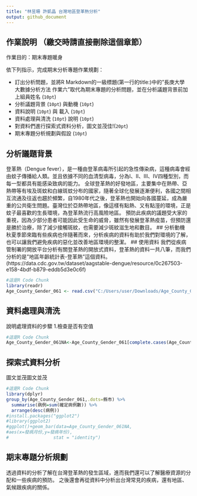 ```yaml
---
title: "林昱珊 許凱晶 台灣地區登革熱分析"
output: github_document
---
```



## 作業說明 （繳交時請直接刪除這個章節）

作業目的：期末專題暖身

依下列指示，完成期末分析專題作業規劃：

- 訂出分析問題，並將R Markdown的一級標題(第一行的title:)中的"長庚大學 大數據分析方法 作業六"取代為期末專題的分析問題，並在分析議題背景前加上組員姓名 (`10pt`)
- 分析議題背景 (`10pt`) 與動機 (`10pt`)
- 資料說明 (`10pt`) 與 載入 (`10pt`)
- 資料處理與清洗 (`10pt`) 說明 (`10pt`)
- 對資料們進行探索式資料分析，圖文並茂佳!(`20pt`)
- 期末專題分析規劃與假設 (`10pt`)

## 分析議題背景
登革熱（Dengue fever），是一種由登革病毒所引起的急性傳染病，這種病毒會經由蚊子傳播給人類。並且依據不同的血清型病毒，分為Ⅰ、Ⅱ、Ⅲ、Ⅳ四種型別，而每一型都具有能感染致病的能力。 全球登革熱的好發地區，主要集中在熱帶、亞熱帶等有埃及斑蚊和白線斑蚊分布的國家，隨著全球化發展逐漸便利，各國之間相互流通及往返也趨於頻繁，自1980年代之後，登革熱也開始向各國蔓延，成為嚴重的公共衛生問題。臺灣位於亞熱帶地區，像這樣有點熱、又有點溼的環境，正是蚊子最喜歡的生長環境，為登革熱流行高風險地區。 預防此疾病的議題受大家的重視，因為少部分患者可能因此受生命的威脅，雖然有發展登革熱疫苗，但預防還是勝於治療，除了減少接觸斑紋，也需要減少斑紋滋生地和數目。
## 分析動機
秋夏季節來臨有些疾病也伴隨著而來，分析疾病的資料有助於我們對環境的了解，也可以讓我們避免疾病的惡化並改善地區環境的整潔。
## 使用資料
我們從疾病管制署的開放平台分析有關登革熱的開放式資料，登革熱的資料一共八筆，而我們分析的是"地區年齡統計表-登革熱"這個資料。(https://data.cdc.gov.tw/dataset/aagstable-dengue/resource/0c267503-e158-4bdf-b879-eddb5d3e0c6f)
```r
#這是R Code Chunk
library(readr)
Age_County_Gender_061 <- read.csv("C:/Users/user/Downloads/Age_County_Gender_061.csv",fileEncoding = "big5")
```

## 資料處理與清洗
說明處理資料的步驟
1.檢查是否有空值
```r
#這是R Code Chunk
Age_County_Gender_061NA<-Age_County_Gender_061[complete.cases(Age_County_Gender_061),]
```

## 探索式資料分析
圖文並茂圖文並茂
```r
#這是R Code Chunk
library(dplyr)
group_by(Age_County_Gender_061,.dots=縣市) %>%
  summarise(病例=sum(確定病例數)) %>%
  arrange(desc(病例))
#install.packages("ggplot2")
#library(ggplot2)
#ggplot()+geom_bar(data=Age_County_Gender_061NA,
#aes(x=發病月份,y=發病年份),
#                 stat = "identity") 


```

## 期末專題分析規劃
透過資料的分析了解在台灣登革熱的發生區域，進而我們還可以了解醫療資源的分配和一些疾病的預防。 之後還會再從資料中分析出台灣常見的疾病，還有地區、氣候跟疾病的關係。
